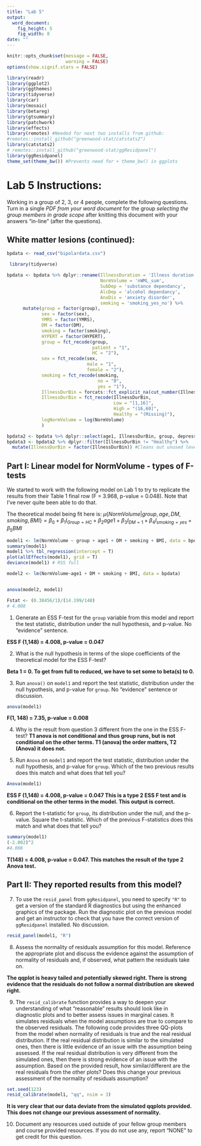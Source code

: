 ```yaml
---
title: "Lab 5"
output:
  word_document:
    fig_height: 5
    fig_width: 8
date: ""
---
```


```r
knitr::opts_chunk$set(message = FALSE,
                      warning = FALSE)
options(show.signif.stars = FALSE)

library(readr)
library(ggplot2)
library(ggthemes)
library(tidyverse)
library(car)
library(mosaic)
library(betareg)
library(gtsummary)
library(patchwork)
library(effects)
library(remotes) #Needed for next two installs from github:
#remotes::install_github("greenwood-stat/catstats2")
library(catstats2)
# remotes::install_github("greenwood-stat/ggResidpanel")
library(ggResidpanel)
theme_set(theme_bw()) #Prevents need for + theme_bw() in ggplots
```

# Lab 5 Instructions:

Working in a group of 2, 3, or 4 people, complete the following questions. Turn in a single *PDF* _from your word document_ for the group _selecting the group members in grade scope_ after knitting this document with your answers "in-line" (after the questions). 

## White matter lesions (continued):


```r
bpdata <- read_csv("bipolardata.csv")
```


```r
 library(tidyverse)

bpdata <- bpdata %>% dplyr::rename(IllnessDuration = 'Illness duration',
                                   NormVolume = 'nWML_sum',
                                   SubDep = 'substance dependancy',
                                   AlcDep = 'alcohol dependancy',
                                   AnxDis = 'anxiety disorder',
                                   smoking = 'smoking_yes_no') %>% 
      mutate(group = factor(group),
             sex = factor(sex),
             YMRS = factor(YMRS),
             DM = factor(DM),
             smoking = factor(smoking),
             HYPERT = factor(HYPERT),
             group = fct_recode(group, 
                                patient = "1", 
                                HC = "2"),
             sex = fct_recode(sex, 
                              male = "1",
                              female = "2"),
             smoking = fct_recode(smoking,
                                  no = "0",
                                  yes = "1"),
             IllnessDurBin = forcats::fct_explicit_na(cut_number(IllnessDuration, n = 2)),
             IllnessDurBin = fct_recode(IllnessDurBin,
                                        Low = "[1,16]",
                                        High = "(16,60]",
                                        Healthy = "(Missing)"),
             logNormVolume = log(NormVolume)
             )

bpdata2 <- bpdata %>% dplyr::select(age1, IllnessDurBin, group, depression)
bpdata3 <- bpdata2 %>% dplyr::filter(IllnessDurBin != "Healthy") %>% 
  mutate(IllnessDurBin = factor(IllnessDurBin)) #Cleans out unused level of the factor from before

```



## Part I: Linear model for NormVolume - types of F-tests

We started to work with the following model on Lab 1 to try to replicate the results from their Table 1 final row (F = 3.968, p-value = 0.048). Note that I've never quite been able to do that.

The theoretical model being fit here is: $\mu\{NormVolume|group, age, DM, smoking, BMI\} = \beta_0 + \beta_1I_{Group = HC} + \beta_2age1 + \beta_3I_{DM = 1} + \beta_4I_{smoking = yes} + \beta_5BMI$

```r
model1 <- lm(NormVolume ~ group + age1 + DM + smoking + BMI, data = bpdata) 
summary(model1)
model1 %>% tbl_regression(intercept = T)
plot(allEffects(model1), grid = T)
deviance(model1) # RSS full

model2 <- lm(NormVolume~age1 + DM + smoking + BMI, data = bpdata)


anova(model2, model1)

Fstat <- (0.38456/1)/(14.199/148)
# 4.008
```

1) Generate an ESS F-test for the `group` variable from this model and report the test statistic, distribution under the null hypothesis, and p-value. No "evidence" sentence.

**ESS F (1,148) = 4.008, p-value = 0.047**


2) What is the null hypothesis in terms of the slope coefficients of the theoretical model for the ESS F-test?

**Beta 1 = 0. To get from full to reduced, we have to set some to beta(s) to 0.**


3) Run `anova()` on `model1` and report the test statistic, distribution under the null hypothesis, and p-value for `group`. No "evidence" sentence or discussion.
```r
anova(model1)

```
**F(1, 148) = 7.35, p-value = 0.008**

4) Why is the result from question 3 different from the one in the ESS F-test?
**T1 anova is not conditional and thus group runs, but is not conditional on the other terms. T1 (anova) the order matters, T2 (Anova) it does not.**


5) Run `Anova` on `model1` and report the test statistic, distribution under the null hypothesis, and p-value for `group`. Which of the two previous results does this match and what does that tell you?
```r
Anova(model1)

```
**ESS F (1,148) = 4.008, p-value = 0.047 This is a type 2 ESS F test and is conditional on the other terms in the model. This output is correct.**


6) Report the t-statistic for `group`, its distribution under the null, and the p-value. Square the t-statistic. Which of the previous F-statistics does this match and what does that tell you?

```r
summary(model1)
(-2.002)^2
#4.008
```
**T(148) = 4.008, p-value = 0.047. This matches the result of the type 2 Anova test.**



## Part II: They reported results from this model?

7) To use the `resid_panel` from `ggResidpanel`, you need to specify `"R"` to get a version of the standard R diagnostics but using the enhanced graphics of the package. Run the diagnostic plot on the previous model and get an instructor to check that you have the correct version of `ggResidpanel` installed. No discussion.

```r
resid_panel(model1, "R")
```

8) Assess the normality of residuals assumption for this model. Reference the appropriate plot and discuss the evidence against the assumption of normality of residuals and, if observed, what pattern the residuals take on.

**The qqplot is heavy tailed and potentially skewed right. There is strong evidence that the residuals do not follow a normal distribution are skewed right.**


9) The `resid_calibrate` function provides a way to deepen your understanding of what "reasonable" results should look like in diagnostic plots and to better assess issues in marginal cases. It simulates residuals when the model assumptions are true to compare to the observed residuals. The following code provides three QQ-plots from the model when normality of residuals is true and the real residual distribution. If the real residual distribution is similar to the simulated ones, then there is little evidence of an issue with the assumption being assessed. If the real residual distribution is very different from the simulated ones, then there is strong evidence of an issue with the assumption. Based on the provided result, how similar/different are the real residuals from the other plots? Does this change your previous assessment of the normality of residuals assumption?


```r
set.seed(123)
resid_calibrate(model1, "qq", nsim = 3)
```

**It is very clear that our data deviate from the simulated qqplots provided. This does not change our previous assessment of normality.**

10) Document any resources used outside of your fellow group members and course provided resources. If you do not use any, report "NONE" to get credit for this question.